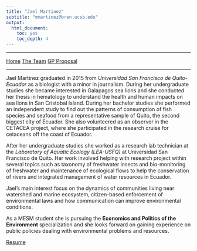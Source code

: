 ```yaml
---
title: "Jael Martinez"
subtitle: "mmartinez@bren.ucsb.edu"
output: 
  html_document: 
    toc: yes
    toc_depth: 4
---
```


__________
<a href="../" class="btn btn-primary btn-sm">Home</a>
<a href="./" class="btn btn-primary btn-sm">The Team</a>
<a href="../proposal.html" class="btn btn-primary btn-sm">GP Proposal</a>

__________

Jael Martinez graduated in 2015 from *Universidad San Francisco de Quito-Ecuador* as a biologist with a minor in journalism. During her undergraduate studies she became interested in Galapagos sea lions and she conducted her thesis in hematology to understand the health and human impacts on sea lions in San Cristobal Island. During her bachelor studies she performed an independent study to find out the patterns of consumption of fish species and seafood from a representative sample of Quito, the second biggest city of Ecuador. She also volunteered as an observer in the CETACEA project, where she participated in the research cruise for cetaceans off the coast of Ecuador.

After her undergraduate studies she worked as a research lab technician at the *Laboratory of Aquatic Ecology (LEA-USFQ)* at Universidad San Francisco de Quito. Her work involved helping with research project within several topics such as taxonomy of freshwater insects and bio-monitoring of freshwater and maintenance of ecological flows to help the conservation of rivers and integrated management of water resources in Ecuador.

Jael’s main interest focus on the dynamics of communities living near watershed and marine ecosystem, citizen-based enforcement of environmental laws and how communication can improve environmental conditions.

As a MESM student she is pursuing the **Economics and Politics of the Environment** specialization and she looks forward on gaining experience on public policies dealing with environmental problems and resources.


[Resume](./jael.pdf)